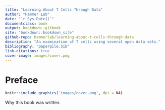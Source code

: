 ```yaml
---
title: "Learning About T Cells Through Data"
author: "Hammer Lab"
date: "`r Sys.Date()`"
documentclass: book
output: bookdown::gitbook
site: "bookdown::bookdown_site"
github-repo: hammerlab/learning-about-t-cells-through-data
description: "An examination of T cells using several open data sets."
bibliography: "paperpile.bib"
link-citations: true
cover-image: images/cover.png
---
```


# Preface {-}

```r
knitr::include_graphics('images/cover.png', dpi = NA)
```

Why this book was written.